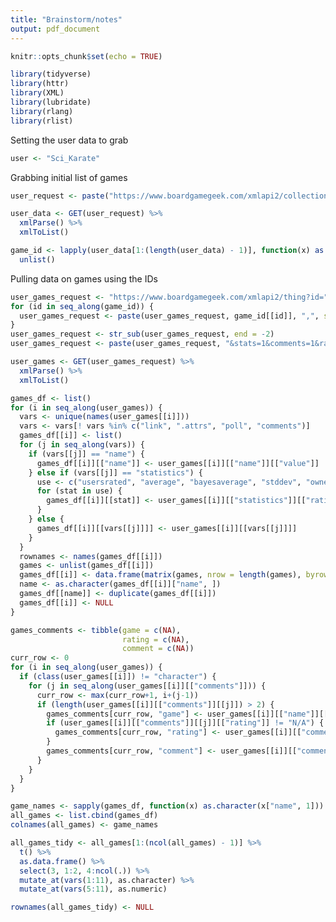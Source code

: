 ---
title: "Brainstorm/notes"
output: pdf_document
---

```{r setup, include=FALSE}
knitr::opts_chunk$set(echo = TRUE)
```

```{r}
library(tidyverse)
library(httr)
library(XML)
library(lubridate)
library(rlang)
library(rlist)
```


Setting the user data to grab
```{r}
user <- "Sci_Karate"
```

Grabbing initial list of games
```{r}
user_request <- paste("https://www.boardgamegeek.com/xmlapi2/collection?username=", user, "&subtype=boardgame&own=1", sep = "")

user_data <- GET(user_request) %>%
  xmlParse() %>%
  xmlToList()

game_id <- lapply(user_data[1:(length(user_data) - 1)], function(x) as.character(x[[".attrs"]][["objectid"]])) %>%
  unlist()
```


Pulling data on games using the IDs
```{r}
user_games_request <- "https://www.boardgamegeek.com/xmlapi2/thing?id="
for (id in seq_along(game_id)) {
  user_games_request <- paste(user_games_request, game_id[[id]], ",", sep = "")
}
user_games_request <- str_sub(user_games_request, end = -2)
user_games_request <- paste(user_games_request, "&stats=1&comments=1&ratingcomments=1", sep = "")

user_games <- GET(user_games_request) %>%
  xmlParse() %>%
  xmlToList()

games_df <- list()
for (i in seq_along(user_games)) {
  vars <- unique(names(user_games[[i]]))
  vars <- vars[! vars %in% c("link", ".attrs", "poll", "comments")]
  games_df[[i]] <- list()
  for (j in seq_along(vars)) {
    if (vars[[j]] == "name") {
      games_df[[i]][["name"]] <- user_games[[i]][["name"]][["value"]]
    } else if (vars[[j]] == "statistics") {
      use <- c("usersrated", "average", "bayesaverage", "stddev", "owned", "trading", "wanting", "wishing", "numcomments", "numweights", "averageweight")
      for (stat in use) {
        games_df[[i]][[stat]] <- user_games[[i]][["statistics"]][["ratings"]][[stat]]
      }
    } else {
      games_df[[i]][[vars[[j]]]] <- user_games[[i]][[vars[[j]]]]
    }
  }
  rownames <- names(games_df[[i]])
  games <- unlist(games_df[[i]])
  games_df[[i]] <- data.frame(matrix(games, nrow = length(games), byrow = T), row.names = rownames)
  name <- as.character(games_df[[i]]["name", ])
  games_df[[name]] <- duplicate(games_df[[i]])
  games_df[[i]] <- NULL
}

games_comments <- tibble(game = c(NA), 
                         rating = c(NA), 
                         comment = c(NA))
curr_row <- 0
for (i in seq_along(user_games)) {
  if (class(user_games[[i]]) != "character") {
    for (j in seq_along(user_games[[i]][["comments"]])) {
      curr_row <- max(curr_row+1, i+(j-1))
      if (length(user_games[[i]][["comments"]][[j]]) > 2) {
        games_comments[curr_row, "game"] <- user_games[[i]][["name"]][["value"]]
        if (user_games[[i]][["comments"]][[j]][["rating"]] != "N/A") {
          games_comments[curr_row, "rating"] <- user_games[[i]][["comments"]][[j]][["rating"]]
        }
        games_comments[curr_row, "comment"] <- user_games[[i]][["comments"]][[j]][["value"]]
      }
    }
  }
}

game_names <- sapply(games_df, function(x) as.character(x["name", 1]))
all_games <- list.cbind(games_df)
colnames(all_games) <- game_names

all_games_tidy <- all_games[1:(ncol(all_games) - 1)] %>%
  t() %>%
  as.data.frame() %>%
  select(3, 1:2, 4:ncol(.)) %>%
  mutate_at(vars(1:11), as.character) %>%
  mutate_at(vars(5:11), as.numeric)

rownames(all_games_tidy) <- NULL
```
